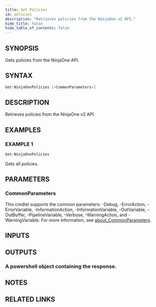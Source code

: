 ```yaml
---
title: Get Policies
id: policies
description: "Retrieves policies from the NinjaOne v2 API."
hide_title: false
hide_table_of_contents: false
---
```


## SYNOPSIS

Gets policies from the NinjaOne API.

## SYNTAX

```powershell
Get-NinjaOnePolicies [<CommonParameters>]
```

## DESCRIPTION

Retrieves policies from the NinjaOne v2 API.

## EXAMPLES

### EXAMPLE 1

```powershell
Get-NinjaOnePolicies
```

Gets all policies.

## PARAMETERS

### CommonParameters

This cmdlet supports the common parameters: -Debug, -ErrorAction, -ErrorVariable, -InformationAction, -InformationVariable, -OutVariable, -OutBuffer, -PipelineVariable, -Verbose, -WarningAction, and -WarningVariable. For more information, see [about_CommonParameters](http://go.microsoft.com/fwlink/?LinkID=113216).

## INPUTS

## OUTPUTS

### A powershell object containing the response.

## NOTES

## RELATED LINKS
